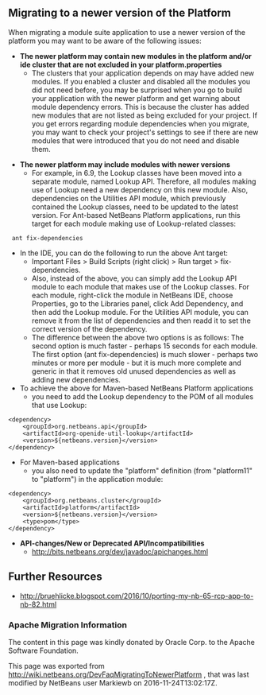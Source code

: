 <!--

    Licensed to the Apache Software Foundation (ASF) under one
    or more contributor license agreements.  See the NOTICE file
    distributed with this work for additional information
    regarding copyright ownership.  The ASF licenses this file
    to you under the Apache License, Version 2.0 (the
    "License"); you may not use this file except in compliance
    with the License.  You may obtain a copy of the License at

      http://www.apache.org/licenses/LICENSE-2.0

    Unless required by applicable law or agreed to in writing,
    software distributed under the License is distributed on an
    "AS IS" BASIS, WITHOUT WARRANTIES OR CONDITIONS OF ANY
    KIND, either express or implied.  See the License for the
    specific language governing permissions and limitations
    under the License.

-->
==Migrating to a newer version of the Platform==

When migrating a module suite application to use a newer version of the platform you may want to be aware of the following issues:

*'''The newer platform may contain new modules in the platform and/or ide cluster that are not excluded in your platform.properties'''
**The clusters that your application depends on may have added new modules.  If you enabled a cluster and disabled all the modules you did not need before, you may be surprised when you go to build your application with the newer platform and get warning about module dependency errors.  This is because the cluster has added new modules that are not listed as being excluded for your project. If you get errors regarding module dependencies when you migrate, you may want to check your project's settings to see if there are new modules that were introduced that you do not need and disable them.


*'''The newer platform may include modules with newer versions'''
**For example, in 6.9, the Lookup classes have been moved into a separate module, named Lookup API. Therefore, all modules making use of Lookup need a new dependency on this new module. Also, dependencies on the Utilities API module, which previously contained the Lookup classes, need to be updated to the latest version. For Ant-based NetBeans Platform applications, run this target for each module making use of Lookup-related classes:
	<pre> ant fix-dependencies 	</pre> 
*In the IDE, you can do the following to run the above Ant target: 
**Important Files > Build Scripts (right click) > Run target > fix-dependencies. 
**Also, instead of the above, you can simply add the Lookup API module to each module that makes use of the Lookup classes. For each module, right-click the module in NetBeans IDE, choose Properties, go to the Libraries panel, click Add Dependency, and then add the Lookup module. For the Utilities API module, you can remove it from the list of dependencies and then readd it to set the correct version of the dependency. 
**The difference between the above two options is as follows: The second option is much faster - perhaps 15 seconds for each module. The first option (ant fix-dependencies) is much slower - perhaps two minutes or more per module - but it is much more complete and generic in that it removes old unused dependencies as well as adding new dependencies.
*To achieve the above for Maven-based NetBeans Platform applications
**you need to add the Lookup dependency to the POM of all modules that use Lookup:
<pre><dependency>
    <groupId>org.netbeans.api</groupId>
    <artifactId>org-openide-util-lookup</artifactId>
    <version>${netbeans.version}</version>
</dependency>	</pre> 

*For Maven-based applications
**you also need to update the "platform" definition (from "platform11" to "platform") in the application module:

<pre><dependency>
    <groupId>org.netbeans.cluster</groupId>
    <artifactId>platform</artifactId>
    <version>${netbeans.version}</version>
    <type>pom</type>
</dependency></pre>

*'''API-changes/New or Deprecated API/Incompatibilities'''
** http://bits.netbeans.org/dev/javadoc/apichanges.html

==Further Resources==

* http://bruehlicke.blogspot.com/2016/10/porting-my-nb-65-rcp-app-to-nb-82.html

===Apache Migration Information===

The content in this page was kindly donated by Oracle Corp. to the
Apache Software Foundation.

This page was exported from http://wiki.netbeans.org/DevFaqMigratingToNewerPlatform , 
that was last modified by NetBeans user Markiewb 
on 2016-11-24T13:02:17Z.

